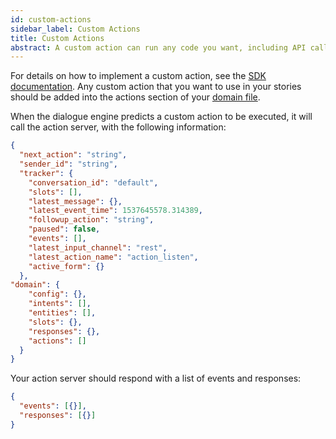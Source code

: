 ```yaml
---
id: custom-actions
sidebar_label: Custom Actions
title: Custom Actions
abstract: A custom action can run any code you want, including API calls, database queries etc. They can turn on the lights, add an event to a calendar, check a user's bank balance, or anything else you can imagine.
---
```


For details on how to implement a custom action, see the [SDK documentation](https).
Any custom action that you want to use in your stories should be added into the
actions section of your [domain file](./domain.mdx).

<!-- TODO: put the right link in for the SDK docs above -->

When the dialogue engine predicts a custom action to be executed, it will call
the action server, with the following information:

<!-- TODO: check that the below response format is actually up to date -->

```json
{
  "next_action": "string",
  "sender_id": "string",
  "tracker": {
    "conversation_id": "default",
    "slots": [],
    "latest_message": {},
    "latest_event_time": 1537645578.314389,
    "followup_action": "string",
    "paused": false,
    "events": [],
    "latest_input_channel": "rest",
    "latest_action_name": "action_listen",
    "active_form": {}
  },
"domain": {
    "config": {},
    "intents": [],
    "entities": [],
    "slots": {},
    "responses": {},
    "actions": []
  }
}
```

Your action server should respond with a list of events and responses:

```json
{
  "events": [{}],
  "responses": [{}]
}
```
